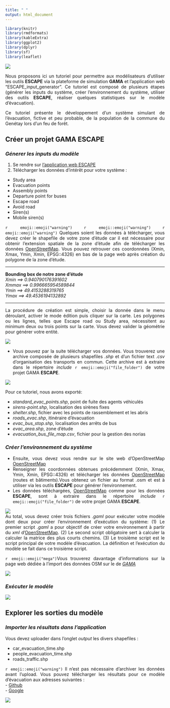 ```yaml
---
title: " "
output: html_document
---
```


<style>
body {text-align: justify}
</style>

```r
library(knitr)
library(rmdformats)
library(kableExtra)
library(ggplot2)
library(dplyr)
library(sf)
library(leaflet)
```

![](images/TUTORIAL.png)

Nous proposons ici un tutoriel pour permettre aux modélisateurs d'utiliser les outils **ESCAPE** via la plateforme de simulation **GAMA** et l'application web "ESCAPE_input_generator". Ce tutoriel est composé de plusieurs étapes (générer les inputs du système, créer l'environnement du système, utiliser des outils **ESCAPE**, réaliser quelques statistiques sur le modèle d'évacuation).

Ce tutoriel présente le développement d'un système simulant de l'évacuation, fictive et peu probable, de la population de la commune du Genétay lors d'un feu de forêt.  

## **Créer un projet GAMA ESCAPE**
### ***Génerer les inputs du modèle ***  
(1) Se rendre sur [l'application web ESCAPE](https://analytics.huma-num.fr/Olivier.Gillet/escape_inputs_generator/)
(2) Télécharger les données d'intérêt pour votre système :  
  - Study area
  - Evacuation points
  - Assembly points
  - Departure point for buses
  - Escape road
  - Avoid road
  - Siren(s)
  - Mobile siren(s)   
 
`r emoji::emoji("warning")` `r emoji::emoji("warning")` `r emoji::emoji("warning")`  Quelques soient les données à télécharger, vous devez créer le shapefile de votre zone d'étude car il est nécessaire pour obtenir l'extension spatiale de la zone d'étude afin de télécharger les données [OpenStreetMap](https://www.openstreetmap.org). Vous pouvez retrouver ces coordonnées (Xmin, Xmax, Ymin, Xmin, EPSG::4326) en bas de la page web après création du polygone de la zone d'étude.  

***  

**Bounding box de notre zone d'étude**   
*Xmin ==> 0.940790176391602*  
*Xmmax ==> 0.996665954589844*  
*Ymin ==> 49.4153288319765*  
*Ymax ==> 49.4536194132892*  

***  

La procédure de création est simple, choisir la donnée dans le menu déroulant, activer le mode édition puis cliquer sur la carte. Les polygones ou les lignes, telles que Escape road ou Study area, nécessitent au minimum deux ou trois points sur la carte. Vous devez valider la géométrie pour générer votre entité.

![](images/DOWNLOAD_INPUTS.png)

- Vous pouvez par la suite télécharger vos données. Vous trouverez une archive composée de plusieurs shapefiles *.shp* et d'un  fichier text *.csv* d'organisation des transports en commun. Cette archive est à extraire dans le répertoire *include* `r emoji::emoji("file_folder")` de votre projet GAMA **ESCAPE**.

![](images/ARCHIVE.png)

Pour ce tutoriel, nous avons exporté:  

- *standard_evac_points.shp*, point de fuite des agents véhiculés  
- *sirens-point.shp*, localisation des sirènes fixes  
- *shelter.shp*, fichier avec les points de rassemblement et les abris  
- *roads_evac.shp*, itinéraire d'évacuation  
- *evac_bus_stop.shp*, localisation des arrêts de bus  
- *evac_area.shp*, zone d'étude  
- *evacuation_bus_file_map.csv*, fichier pour la gestion des norias  

### ***Créer l'environnement du système ***  

- Ensuite, vous devez vous rendre sur le site web d'OpenStreetMap [OpenStreetMap](https://www.openstreetmap.org)  
- Renseigner les coordonnées obtenues précédemment (Xmin, Xmax, Ymin, Xmin, EPSG::4326) et télécharger les données [OpenStreetMap](https://www.openstreetmap.org) (routes et bâtiments).Vous obtenez un fichier au format .osm et est à utiliser via les outils **ESCAPE** pour générer l'environnement.
- Les données téléchargées, [OpenStreetMap](https://www.openstreetmap.org) comme pour les données **ESCAPE**, sont à extraire dans le répertoire *include* `r emoji::emoji("file_folder")` de votre projet GAMA **ESCAPE**.

![](images/OSM.png)  
Au total, vous devez créer trois fichiers *.gaml* pour exécuter votre modèle dont deux pour créer l'environnement d’exécution du système:  (1) Le premier script *.gaml*  a pour objectif de créer votre environnement à partir du *xml* d'[OpenStreetMap](https://www.openstreetmap.org). (2) Le second script obligatoire sert à calculer la calculer la matrice des plus courts chemins. (3) Le troisième script  est le script principal de votre modèle d'évacuation. La définition et l’exécution du modèle se fait dans ce troisième script.

`r emoji::emoji("mega")`Vous trouverez davantage d'informations sur la page web dédiée à l'import des données OSM sur le de [*GAMA*](https://gama-platform.org/wiki/ManipulateOSMDatas)

![](images/GAMA_1.png)  

### ***Exécuter le modèle ***  

![](images/MODEL.gif) 

## **Explorer les sorties du modèle**
### ***Importer les résultats dans l'application***   
Vous devez uploader dans l'onglet *output* les divers shapefiles :  


- car_evacuation_time.shp
- people_evacuation_time.shp
- roads_traffic.shp

`r emoji::emoji("warning")` Il n'est pas nécessaire d'archiver les données avant l'upload.
Vous pouvez télécharger les résultats pour ce modèle d'évacuation aux adresses suivantes :  
- [Github](https://github.com/oGillet/ESCAPE_Tutorial/tree/main/shp)  
- [Google](https://drive.google.com/drive/folders/1NvSb2cKYliLWKZnoFkkAFzGmlRIVmzj7?usp=sharing)  

![](images/RESULTS.png) 